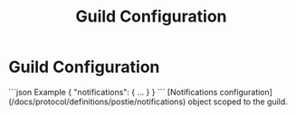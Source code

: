 ﻿---
title: Guild Configuration
sidebar_position: 2
---


# Guild Configuration

<SchemaExample path="/definitions/guild/config.json">
```json Example
{
    "notifications": {  ...  }
}
```
</SchemaExample>

<ParamsList>
    <Param name="notifications" type="object">
        [Notifications configuration](/docs/protocol/definitions/postie/notifications) object scoped to the guild.
    </Param>
</ParamsList>